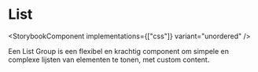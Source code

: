 
# List

<StorybookComponent implementations={["css"]} variant="unordered" />

Een List Group is een flexibel en krachtig component om simpele en complexe lijsten van elementen te tonen, met custom content.
